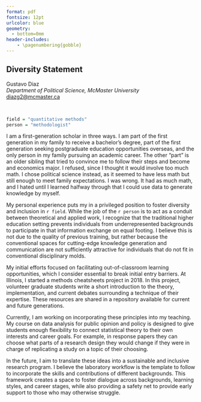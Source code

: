 ```yaml
---
format: pdf
fontsize: 12pt
urlcolor: blue
geometry:
  - bottom=0mm
header-includes:
    - \pagenumbering{gobble}
---
```

## Diversity Statement

Gustavo Diaz  
*Department of Political Science, McMaster University*  
<diazg2@mcmaster.ca>  
\hrule

&nbsp;

```r
field = "quantitative methods"
person = "methodologist"
```


I am a first-generation scholar in three ways. I am part of the first generation in my family to receive a bachelor's degree, part of the first generation seeking postgraduate education opportunities overseas, and the only person in my family pursuing an academic career. The other "part" is an older sibling that tried to convince me to follow their steps and become and economics major. I refused, since I thought it would involve too much math. I chose political science instead, as it seemed to have less math but still enough to meet family expectations. I was wrong. It had as much math, and I hated until I learned halfway through that I could use data to generate knowledge by myself.

My personal experience puts my in a privileged position to foster diversity and inclusion in `r field`. While the job of the `r person` is to act as a conduit between theoretical and applied work, I recognize that the traditional higher education setting prevents individuals from underrepresented backgrounds to participate in that information exchange on equal footing. I believe this is not due to the quality of previous training, but rather because the conventional spaces for cutting-edge knowledge generation and communication are not sufficiently attractive for individuals that do not fit in conventional disciplinary molds.

My initial efforts focused on facilitating out-of-classroom learning opportunities, which I consider essential to break initial entry barriers. At Illinois, I started a methods cheatsheets project in 2018. In this project, volunteer graduate students write a short introduction to the theory, implementation, and current debates surrounding a technique of their expertise. These resources are shared in a repository available for current and future generations.

Currently, I am working on incorporating these principles into my teaching. My course on data analysis for public opinion and policy is designed to give students enough flexibility to connect statistical theory to their own interests and career goals. For example, in response papers they can choose what parts of a research design they would change if they were in charge of replicating a study on a topic of their choosing.

In the future, I aim to translate these ideas into a sustainable and inclusive research program. I believe the laboratory workflow is the template to follow to incorporate the skills and contributions of different backgrounds. This framework creates a space to foster dialogue across backgrounds, learning styles, and career stages, while also providing a safety net to provide early support to those who may otherwise struggle.